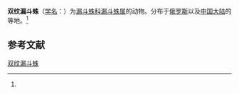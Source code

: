 {{Speciesbox
| name = 双纹漏斗蛛
| status = 
| status_system = 
| image = 
| genus = Agelena
| species = bistriata
| authority = (Grube, 1862)<ref name='id13983'>{{cite web| url =http://www.bioinfo.cn/db05/BjdwSpecies.php?action=view&id=13983| title =双纹漏斗蛛| work =《中国动物物种编目数据库》| publisher =中国科学院微生物研究所| author =中国科学院动物研究所| accessdate =2009-04-28| deadurl =yes| archiveurl =https://web.archive.org/web/20131203122335/http://www.bioinfo.cn/db05/BjdwSpecies.php?action=view| archivedate =2013-12-03}}</ref>
}}

'''双纹漏斗蛛'''（[[学名|学名]]：{{lang|la|''Agelena bistriata''}}）为[[漏斗蛛科|漏斗蛛科]][[漏斗蛛属|漏斗蛛属]]的动物。分布于[[俄罗斯|俄罗斯]]以及[[中国大陆|中国大陆]]的等地。<ref name='id13983'/>

== 参考文献 ==
{{reflist}}

{{Wikispecies|Agelena bistriata}}

[[Category:漏斗蛛属|双纹漏斗蛛]]


{{蜘蛛小作品}}